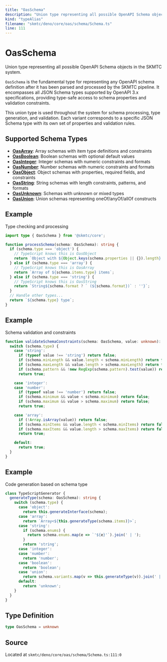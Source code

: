 ```yaml
---
title: "OasSchema"
description: "Union type representing all possible OpenAPI Schema objects in the SKMTC system."
kind: "typeAlias"
filename: "skmtc/deno/core/oas/schema/Schema.ts"
line: 111
---
```


# OasSchema

Union type representing all possible OpenAPI Schema objects in the SKMTC system.

`OasSchema` is the fundamental type for representing any OpenAPI schema definition
after it has been parsed and processed by the SKMTC pipeline. It encompasses all
JSON Schema types supported by OpenAPI 3.x specifications, providing type-safe
access to schema properties and validation constraints.

This union type is used throughout the system for schema processing, type generation,
and validation. Each variant corresponds to a specific JSON Schema type with its
own set of properties and validation rules.

## Supported Schema Types

- **[OasArray](./oas-array.mdx)**: Array schemas with item type definitions and constraints
- **[OasBoolean](./oas-boolean.mdx)**: Boolean schemas with optional default values
- **[OasInteger](./oas-integer.mdx)**: Integer schemas with numeric constraints and formats
- **[OasNumber](./oas-number.mdx)**: Number schemas with numeric constraints and formats
- **[OasObject](./oas-object.mdx)**: Object schemas with properties, required fields, and constraints
- **[OasString](./oas-string.mdx)**: String schemas with length constraints, patterns, and formats
- **[OasUnknown](./oas-unknown.mdx)**: Schemas with unknown or mixed types
- **[OasUnion](./oas-union.mdx)**: Union schemas representing oneOf/anyOf/allOf constructs


## Example

Type checking and processing
```typescript
import type { OasSchema } from '@skmtc/core';

function processSchema(schema: OasSchema): string {
  if (schema.type === 'object') {
    // TypeScript knows this is OasObject
    return `Object with ${Object.keys(schema.properties || {}).length} properties`;
  } else if (schema.type === 'array') {
    // TypeScript knows this is OasArray
    return `Array of ${schema.items.type} items`;
  } else if (schema.type === 'string') {
    // TypeScript knows this is OasString
    return `String${schema.format ? ` (${schema.format})` : ''}`;
  }
  // Handle other types...
  return `${schema.type} type`;
}
```


## Example

Schema validation and constraints
```typescript
function validateSchemaConstraints(schema: OasSchema, value: unknown): boolean {
  switch (schema.type) {
    case 'string':
      if (typeof value !== 'string') return false;
      if (schema.minLength && value.length < schema.minLength) return false;
      if (schema.maxLength && value.length > schema.maxLength) return false;
      if (schema.pattern && !new RegExp(schema.pattern).test(value)) return false;
      return true;

    case 'integer':
    case 'number':
      if (typeof value !== 'number') return false;
      if (schema.minimum && value < schema.minimum) return false;
      if (schema.maximum && value > schema.maximum) return false;
      return true;

    case 'array':
      if (!Array.isArray(value)) return false;
      if (schema.minItems && value.length < schema.minItems) return false;
      if (schema.maxItems && value.length > schema.maxItems) return false;
      return true;

    default:
      return true;
  }
}
```


## Example

Code generation based on schema type
```typescript
class TypeScriptGenerator {
  generateType(schema: OasSchema): string {
    switch (schema.type) {
      case 'object':
        return this.generateInterface(schema);
      case 'array':
        return `Array<${this.generateType(schema.items)}>`;
      case 'string':
        if (schema.enums) {
          return schema.enums.map(e => `'${e}'`).join(' | ');
        }
        return 'string';
      case 'integer':
      case 'number':
        return 'number';
      case 'boolean':
        return 'boolean';
      case 'union':
        return schema.variants.map(v => this.generateType(v)).join(' | ');
      default:
        return 'unknown';
    }
  }
}
```

## Type Definition

```typescript
type OasSchema = unknown
```

## Source

Located at `skmtc/deno/core/oas/schema/Schema.ts:111:0`

